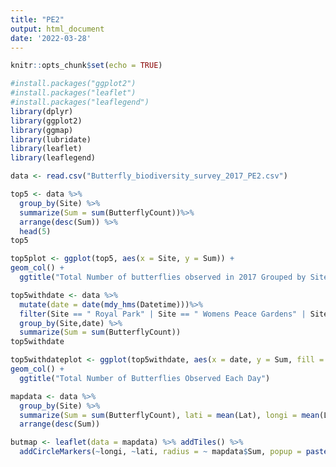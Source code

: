 ```yaml
---
title: "PE2"
output: html_document
date: '2022-03-28'
---
```


```r
knitr::opts_chunk$set(echo = TRUE)
```

```r
#install.packages("ggplot2")
#install.packages("leaflet")
#install.packages("leaflegend")
library(dplyr)
library(ggplot2)
library(ggmap)
library(lubridate)
library(leaflet)
library(leaflegend)
```

```r
data <- read.csv("Butterfly_biodiversity_survey_2017_PE2.csv")

```

```r
top5 <- data %>%
  group_by(Site) %>% 
  summarize(Sum = sum(ButterflyCount))%>%
  arrange(desc(Sum)) %>%
  head(5)
top5
```

```r
top5plot <- ggplot(top5, aes(x = Site, y = Sum)) + 
geom_col() + 
  ggtitle("Total Number of butterflies observed in 2017 Grouped by Site")

```

```r
top5withdate <- data %>%
  mutate(date = date(mdy_hms(Datetime)))%>%
  filter(Site == " Royal Park" | Site == " Womens Peace Gardens" | Site == " Carlton Gardens South" | Site == " Fitzroy-Treasury Gardens" | Site == " Westgate Park") %>%
  group_by(Site,date) %>%
  summarize(Sum = sum(ButterflyCount)) 
top5withdate 
```

```r
top5withdateplot <- ggplot(top5withdate, aes(x = date, y = Sum, fill = Site)) + 
geom_col() +
  ggtitle("Total Number of Butterflies Observed Each Day")
```

```r
mapdata <- data %>%
  group_by(Site) %>% 
  summarize(Sum = sum(ButterflyCount), lati = mean(Lat), longi = mean(Lon))%>%
  arrange(desc(Sum))
```


```r
butmap <- leaflet(data = mapdata) %>% addTiles() %>%
  addCircleMarkers(~longi, ~lati, radius = ~ mapdata$Sum, popup = paste0(mapdata$Site, "<br>", "Total Number of Butterfly:",mapdata$Sum))

```




